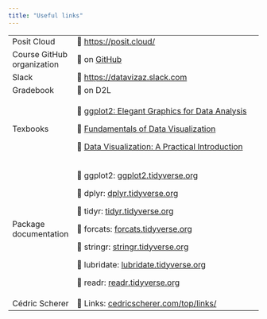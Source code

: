 ```yaml
---
title: "Useful links"
---
```


+----------------------------+------------------------------------------------------------------------------------+
| Posit Cloud                | 🔗 <https://posit.cloud/>                                                          |
+----------------------------+------------------------------------------------------------------------------------+
| Course GitHub organization | 🔗 on [GitHub](https://github.com/INFO526-DataViz)                                 |
+----------------------------+------------------------------------------------------------------------------------+
| Slack                      | 🔗 <https://datavizaz.slack.com>                                                   |
+----------------------------+------------------------------------------------------------------------------------+
| Gradebook                  | 🔗 on D2L                                                                          |
+----------------------------+------------------------------------------------------------------------------------+
| Texbooks                   | 🔗 [ggplot2: Elegant Graphics for Data Analysis](https://ggplot2-book.org/)        |
|                            |                                                                                    |
|                            | 🔗 [Fundamentals of Data Visualization](https://clauswilke.com/dataviz/)           |
|                            |                                                                                    |
|                            | 🔗 [Data Visualization: A Practical Introduction](https://socviz.co/)              |
+----------------------------+------------------------------------------------------------------------------------+
| Package documentation      | 🔗 ggplot2: [ggplot2.tidyverse.org](https://ggplot2.tidyverse.org/)                |
|                            |                                                                                    |
|                            | 🔗 dplyr: [dplyr.tidyverse.org](https://dplyr.tidyverse.org/)                      |
|                            |                                                                                    |
|                            | 🔗 tidyr: [tidyr.tidyverse.org](https://tidyr.tidyverse.org/)                      |
|                            |                                                                                    |
|                            | 🔗 forcats: [forcats.tidyverse.org](https://forcats.tidyverse.org/)                |
|                            |                                                                                    |
|                            | 🔗 stringr: [stringr.tidyverse.org](https://stringr.tidyverse.org/)                |
|                            |                                                                                    |
|                            | 🔗 lubridate: [lubridate.tidyverse.org](https://lubridate.tidyverse.org/)          |
|                            |                                                                                    |
|                            | 🔗 readr: [readr.tidyverse.org](https://readr.tidyverse.org/)                      |
+----------------------------+------------------------------------------------------------------------------------+
| Cédric Scherer             | 🔗 Links: [cedricscherer.com/top/links/](https://www.cedricscherer.com/top/links/) |
+----------------------------+------------------------------------------------------------------------------------+
